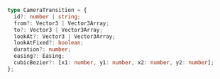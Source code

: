 ```ts
type CameraTransition = {
  id?: number | string;
  from?: Vector3 | Vector3Array;
  to?: Vector3 | Vector3Array;
  lookAt?: Vector3 | Vector3Array;
  lookAtFixed?: boolean;
  duration?: number;
  easing?: Easing;
  cubicBezier?: [x1: number, y1: number, x2: number, y2: number];
};
```
